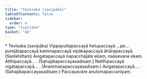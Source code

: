 ```yaml
---
title: "Tevīsaka (savipāka)"
tableOfContents: false
sidebar:
  order: 4
type: "tipitaka"
basket: "ab"
---
```



<DynamicBreadcrumb />

<Paragraph type="center">
* Tevīsaka (savipāka)
</Paragraph>

<Paragraph number="623">
Vippayuttapaccayā hetupaccayā …pe…  purejātapaccayā kammapaccayā vipākapaccayā āhārapaccayā. (Saṃkhittaṃ) Avigatapaccayā napacchājāte ekaṃ, naāsevane ekaṃ.
</Paragraph>

<Paragraph number="624" type="center">
Atthipaccayā… . (Sahajātapaccayasadisaṃ.)
</Paragraph>

<Paragraph number="625" type="center">
Natthipaccayā vigatapaccayā… . (Ārammaṇapaccayasadisaṃ.)
</Paragraph>

<Paragraph number="626" type="center">
Avigatapaccayā… . (Sahajātapaccayasadisaṃ.)

</Paragraph>

<Paragraph number="627" type="center">
Paccayavāre anulomapaccanīyaṃ.
</Paragraph>